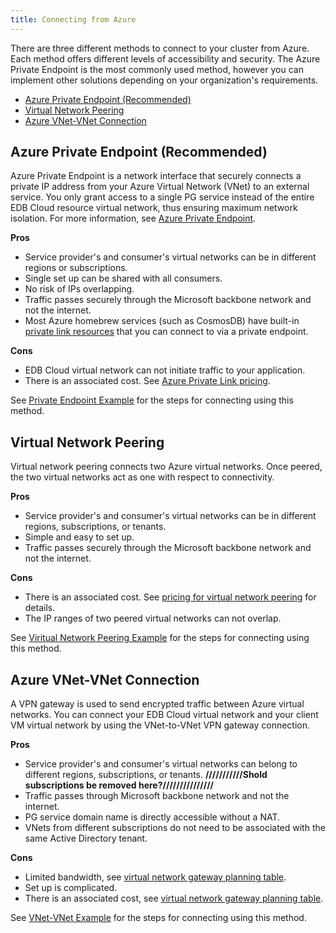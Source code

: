 ```yaml
---
title: Connecting from Azure 
---
```


There are three different methods to connect to your cluster from Azure. Each method offers different levels of accessibility and security. The Azure Private Endpoint is the most commonly used method, however you can implement other solutions depending on your organization's requirements.

- [Azure Private Endpoint (Recommended)](#azure-private-endpoint-recommended)
- [Virtual Network Peering](#virtual-network-peering)
- [Azure VNet-VNet Connection](#azure-vnet-vnet-connection)

## Azure Private Endpoint (Recommended)

 Azure Private Endpoint is a network interface that securely connects a private IP 
 address from your Azure Virtual Network (VNet) to an external service. You only grant access to a single PG service instead of the entire EDB Cloud resource virtual network, thus ensuring maximum network isolation. For more information, see [Azure Private Endpoint](https://docs.microsoft.com/en-us/azure/private-link/private-endpoint-overview).

**Pros**
 - Service provider's and consumer's virtual networks can be in different regions or subscriptions.
 - Single set up can be shared with all consumers. 
 - No risk of IPs overlapping. 
 - Traffic passes securely through the Microsoft backbone network and not the internet.                                              
 - Most Azure homebrew services (such as CosmosDB) have built-in 
  [private link resources](https://docs.microsoft.com/en-us/azure/private-link/private-endpoint-overview#private-link-resource) that you can connect to via a private endpoint.

**Cons**
 - EDB Cloud virtual network can not initiate traffic to your application.
 - There is an associated cost. See [Azure Private Link pricing](https://azure.microsoft.com/en-us/pricing/details/private-link/#pricing).

See [Private Endpoint Example](01_private_endpoint) for the steps for connecting using this method.

## Virtual Network Peering

Virtual network peering connects two Azure virtual networks. Once peered, the two virtual networks act as one with respect to connectivity.

**Pros**
- Service provider's and consumer's virtual networks can be in different regions, subscriptions, or tenants. 
- Simple and easy to set up.
- Traffic passes securely through the Microsoft backbone network and not the internet.  

**Cons**
- There is an associated cost. See [pricing for virtual network peering](https://azure.microsoft.com/en-us/pricing/details/virtual-network/#pricing)  for details.
- The IP ranges of two peered virtual networks can not overlap.  

See [Viritual Network Peering Example](02_virtual_network_peering) for the steps for connecting using this method.

## Azure VNet-VNet Connection

A VPN gateway is used to send encrypted traffic between Azure virtual networks. You can
connect your EDB Cloud virtual network and your client VM virtual network by using the VNet-to-VNet VPN gateway connection.

**Pros**
- Service provider's and consumer's virtual networks can belong to different regions, subscriptions, or tenants. **///////////Shold subscriptions be removed here?///////////////** 
- Traffic passes through Microsoft backbone network and not the internet. 
- PG service domain name is directly accessible without a NAT. 
- VNets from different subscriptions do not need to be associated with the same Active Directory tenant.

**Cons**
- Limited bandwidth, see [virtual network gateway planning table](https://docs.microsoft.com/en-us/azure/vpn-gateway/vpn-gateway-about-vpngateways#planningtable). 
- Set up is complicated. 
- There is an associated cost, see [virtual network gateway planning table](https://docs.microsoft.com/en-us/azure/vpn-gateway/vpn-gateway-about-vpngateways#planningtable).

See [VNet-VNet Example](03_vnet_vnet) for the steps for connecting using this method.



